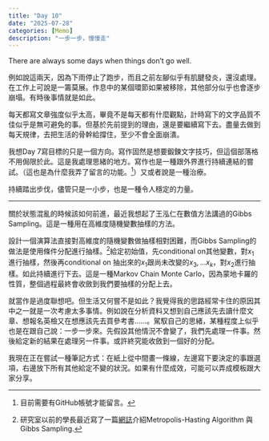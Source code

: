 ```yaml
---
title: "Day 10"
date: "2025-07-28"
categories: [Memo]
description: "一步一步，慢慢走"
---
```


There are always some days when things don't go well.

例如說這兩天，因為下雨停止了跑步，而且之前左腳似乎有肌腱發炎，還沒處理。在工作上可說是一籌莫展。作息中的某個環節如果被移除，其他部分似乎也會逐步崩塌。有時後事情就是如此。

每天都寫文章強度似乎太高，畢竟不是每天都有什麼觀點，計時寫下的文字品質不佳似乎是無可避免的事。但基於先前提到的理由，還是要繼續寫下去。盡量去做到每天規律，去把生活的骨幹給撐住，至少不會全面崩潰。

我想Day 7寫目標的只是一個方向。寫作固然是想要鍛鍊文字技巧，但這個部落格不用侷限於此。這是我處理思緒的地方。寫作也是一種跟外界進行持續連結的嘗試。（這也是為什麼我弄了留言的功能。[^1]）又或者說是一種治療。

[^1]: 目前需要有GitHub帳號才能留言。

持續踏出步伐，儘管只是一小步，也是一種令人穩定的力量。

------------------------------------------------------------------------

關於狀態混亂的時候該如何前進，最近我想起了王泓仁在數值方法講過的Gibbs Sampling。這是一種用在高維度隨機變數抽樣的方法。

設計一個演算法直接對高維度的隨機變數做抽樣相對困難，而Gibbs Sampling的做法是使用條件分配進行抽樣。[^2]給定初始值，先conditional on其他變數，對$x_1$進行抽樣，然後再conditional on 抽出來的$x_1$跟尚未改變的$x_3,...x_k$，對$x_2$進行抽樣。如此持續進行下去。這是一種Markov Chain Monte Carlo，因為蒙地卡羅的性質，整個過程最終會收斂到我們要抽樣的分配上去。

[^2]: 研究室以前的學長最近寫了一篇[網誌](https://jessekelighine.com/metropolis-hastings-algorithm/)介紹Metropolis-Hasting Algorithm 與 Gibbs Sampling.

就當作是過度聯想吧。但生活又何嘗不是如此？我覺得我的思路經常卡住的原因其中之一就是一次考慮太多事情。例如說在分析資料又想到自己應該先去讀什麼文章、想報名英檢又在想應該先去買參考書......。駕馭自己的思緒，某種程度上似乎也是在跟自己說：一步一步來。先假設其他情況不會變了，我們先處理一件事。然後給定新的結果在處理另一件事。或許終究能收斂到一個好的分配。

我現在正在嘗試一種筆記方式：在紙上從中間畫一條線，左邊寫下要決定的事跟選項，右邊放下所有其他給定不變的狀況。如果有什麼成效，可能可以弄成模板跟大家分享。
